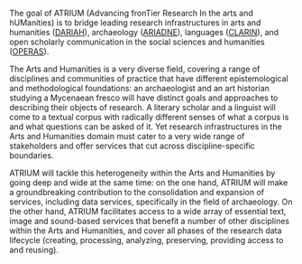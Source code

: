 The goal of ATRIUM (Advancing fronTier Research In the arts and hUManities) is to bridge leading research infrastructures in arts and humanities ([DARIAH](https://www.dariah.eu/)), archaeology ([ARIADNE](https://www.ariadne-research-infrastructure.eu/)), languages ([CLARIN](https://www.clarin.eu/)), and open scholarly communication in the social sciences and humanities ([OPERAS](https://operas-eu.org/)).

The Arts and Humanities is a very diverse field, covering a range of disciplines and communities of practice that have different epistemological and methodological foundations: an archaeologist and an art historian studying a Mycenaean fresco will have distinct goals and approaches to describing their objects of research. A literary scholar and a linguist will come to a textual corpus with radically different senses of what a corpus is and what questions can be asked of it. Yet research infrastructures in the Arts and Humanities domain must cater to a very wide range of stakeholders and offer services that cut across discipline-specific boundaries.

ATRIUM will tackle this heterogeneity within the Arts and Humanities by going deep and wide at the same time: on the one hand, ATRIUM will make a groundbreaking contribution to the consolidation and expansion of services, including data services, specifically in the field of archaeology. On the other hand, ATRIUM facilitates access to a wide array of essential text, image and sound-based services that benefit a number of other disciplines within the Arts and Humanities, and cover all phases of the research data lifecycle (creating, processing, analyzing, preserving, providing access to and reusing).
